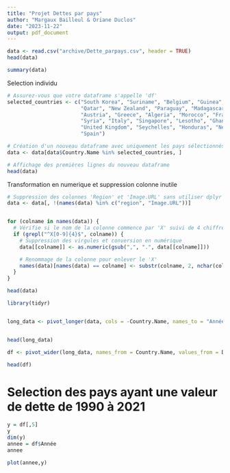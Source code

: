 ```yaml
---
title: "Projet Dettes par pays"
author: "Margaux Bailleul & Oriane Duclos"
date: "2023-11-22"
output: pdf_document
---
```


```r
data <- read.csv("archive/Dette_parpays.csv", header = TRUE)
head(data)
```

```r
summary(data)
```

Selection individu 

```r
# Assurez-vous que votre dataframe s'appelle 'df'
selected_countries <- c("South Korea", "Suriname", "Belgium", "Guinea", "Comoros", 
                        "Qatar", "New Zealand", "Paraguay", "Madagascar", "Gabon", 
                        "Austria", "Greece", "Algeria", "Morocco", "France", 
                        "Syria", "Italy", "Singapore", "Lesotho", "Ghana", 
                        "United Kingdom", "Seychelles", "Honduras", "Netherlands", 
                        "Spain")

# Création d'un nouveau dataframe avec uniquement les pays sélectionnés
data <- data[data$Country.Name %in% selected_countries, ]

# Affichage des premières lignes du nouveau dataframe
head(data)

```


Transformation en numerique et suppression colonne inutile 

```r
# Suppression des colonnes 'Region' et 'Image.URL' sans utiliser dplyr
data <- data[, !(names(data) %in% c("region", "Image.URL"))]


for (colname in names(data)) {
  # Vérifie si le nom de la colonne commence par 'X' suivi de 4 chiffres
  if (grepl("^X[0-9]{4}$", colname)) {
    # Suppression des virgules et conversion en numérique
    data[[colname]] <- as.numeric(gsub(",", ".", data[[colname]]))

    # Renommage de la colonne pour enlever le 'X'
    names(data)[names(data) == colname] <- substr(colname, 2, nchar(colname))
  }
}

head(data)


```



```r

library(tidyr)


long_data <- pivot_longer(data, cols = -Country.Name, names_to = "Année", values_to = "Dette")


head(long_data)

df <- pivot_wider(long_data, names_from = Country.Name, values_from = Dette)

head(df)

```

# Selection des pays ayant une valeur de dette de 1990 à 2021 

```r

y = df[,5]
y
dim(y)
annee = df$Année
annee

plot(annee,y)
```



